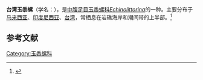 {{Speciesbox
| name = 台湾玉黍螺
| image = Littorina millegrana (YPM IZ 050986).jpeg
| image_width = 
| genus = Echinolittorina
| species =  millegrana
| authority = (Philippi, 1848)
}}
'''台湾玉黍螺'''（学名：''{{lang|la|Echinolittorina millegrana}}''），是[[中腹足目|中腹足目]][[玉黍螺科|玉黍螺科]]''[[Echinolittorina|Echinolittorina]]''的一种。主要分布于[[马来西亚|马来西亚]]、[[印度尼西亚|印度尼西亚]]、[[台湾|台湾]]，常栖息在岩礁海岸和潮间带的上半部。<ref>{{cite web|url=http://shell.sinica.edu.tw/chinese/shellbase_detail.php?science_no=279|title=国际贝库：台湾玉黍螺|publisher=台湾贝类资料库|accessdate=2009-08-11|archive-date=2016-03-04|archive-url=https://web.archive.org/web/20160304131313/http://shell.sinica.edu.tw/chinese/shellbase_detail.php?science_no=279|dead-url=no}}</ref>

== 参考文献 ==
{{reflist|2}}
{{Taxonbar|from=Q3172855}}

[[Category:玉黍螺科|Category:玉黍螺科]]